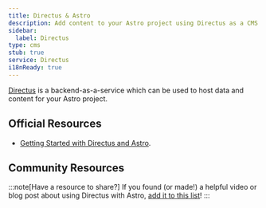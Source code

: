 ```yaml
---
title: Directus & Astro
description: Add content to your Astro project using Directus as a CMS
sidebar:
  label: Directus
type: cms
stub: true
service: Directus
i18nReady: true
---
```


[Directus](https://directus.io/) is a backend-as-a-service which can be used to host data and content for your Astro project.

## Official Resources

- [Getting Started with Directus and Astro](https://docs.directus.io/blog/getting-started-directus-astro.html).


## Community Resources 

<CardGrid>
  <LinkCard title="Using Directus CMS with Neon Postgres and Astro to build a blog" href="https://neon.tech/guides/directus-cms" />
</CardGrid>

:::note[Have a resource to share?]
If you found (or made!) a helpful video or blog post about using Directus with Astro, [add it to this list](https://github.com/withastro/docs/edit/main/src/content/docs/vi/guides/cms/directus.mdx)!
:::